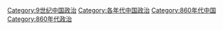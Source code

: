 [[Category:9世纪中国政治|Category:9世纪中国政治]]
[[Category:各年代中国政治|Category:各年代中国政治]]
[[Category:860年代中国|Category:860年代中国]]
[[Category:860年代政治|Category:860年代政治]]